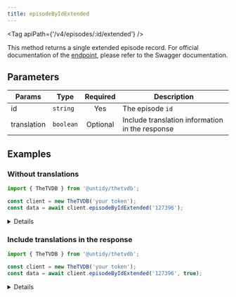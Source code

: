 ```yaml
---
title: episodeByIdExtended
---
```



<Tag apiPath={'/v4/episodes/:id/extended'} />

This method returns a single extended episode record. For official documentation of the
[endpoint](https://thetvdb.github.io/v4-api/#/Episodes/getEpisodeExtended), please refer to the Swagger
documentation.

## Parameters

| Params      | Type      | Required | Description                                     |
| ----------- | --------- | :------: | ----------------------------------------------- |
| id          | `string`  |   Yes    | The episode `id`                                |
| translation | `boolean` | Optional | Include translation information in the response |

## Examples

### Without translations

```js {4}
import { TheTVDB } from '@untidy/thetvdb';

const client = new TheTVDB('your token');
const data = await client.episodeByIdExtended('127396');
```

<Details>

```js
{
  status: 'success',
  data: {
    id: 127396,
    seriesId: 73752,
    // ...
  },
};
```

</Details>

### Include translations in the response

```js {4}
import { TheTVDB } from '@untidy/thetvdb';

const client = new TheTVDB('your token');
const data = await client.episodeByIdExtended('127396', true);
```

<Details>

```js
{
  status: 'success',
  data: {
    id: 127396,
    seriesId: 73752,
    translations: {
      nameTranslations: [
        {
          name: 'Schwarzer Ritter',
          language: 'deu',
        },
        // ...
      ],
      // ...
    },
    // ...
  },
};
```

</Details>
